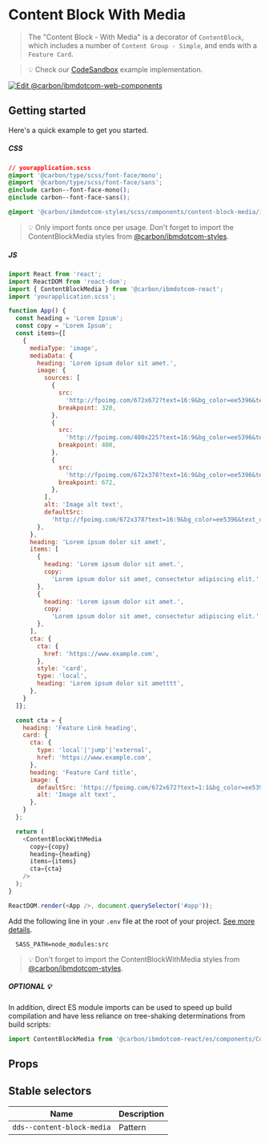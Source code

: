 
# Content Block With Media

> The "Content Block - With Media" is a decorator of `ContentBlock`, which
> includes a number of `Content Group - Simple`, and ends with a `Feature Card`.

> 💡 Check our
> [CodeSandbox](https://githubbox.com/carbon-design-system/carbon-for-ibm-dotcom/tree/v1/packages/react/examples/codesandbox/components/ContentBlockMedia)
> example implementation.

[![Edit @carbon/ibmdotcom-web-components](https://codesandbox.io/static/img/play-codesandbox.svg)](https://githubbox.com/carbon-design-system/carbon-for-ibm-dotcom/tree/v1/packages/react/examples/codesandbox/components/ContentBlockMedia)

## Getting started

Here's a quick example to get you started.

##### CSS

```css
// yourapplication.scss
@import '@carbon/type/scss/font-face/mono';
@import '@carbon/type/scss/font-face/sans';
@include carbon--font-face-mono();
@include carbon--font-face-sans();

@import '@carbon/ibmdotcom-styles/scss/components/content-block-media/index';
```

> 💡 Only import fonts once per usage. Don't forget to import the
> ContentBlockMedia styles from
> [@carbon/ibmdotcom-styles](https://github.com/carbon-design-system/carbon-for-ibm-dotcom/blob/v1/packages/styles).

##### JS

```javascript
import React from 'react';
import ReactDOM from 'react-dom';
import { ContentBlockMedia } from '@carbon/ibmdotcom-react';
import 'yourapplication.scss';

function App() {
  const heading = 'Lorem Ipsum';
  const copy = 'Lorem Ipsum';
  const items={[
    {
      mediaType: 'image',
      mediaData: {
        heading: 'Lorem ipsum dolor sit amet.',
        image: {
          sources: [
            {
              src:
                'http://fpoimg.com/672x672?text=16:9&bg_color=ee5396&text_color=161616',
              breakpoint: 320,
            },
            {
              src:
                'http://fpoimg.com/400x225?text=16:9&bg_color=ee5396&text_color=161616',
              breakpoint: 400,
            },
            {
              src:
                'http://fpoimg.com/672x378?text=16:9&bg_color=ee5396&text_color=161616',
              breakpoint: 672,
            },
          ],
          alt: 'Image alt text',
          defaultSrc:
            'http://fpoimg.com/672x378?text=16:9&bg_color=ee5396&text_color=161616',
        },
      },
      heading: 'Lorem ipsum dolor sit amet',
      items: [
        {
          heading: 'Lorem ipsum dolor sit amet.',
          copy:
            'Lorem ipsum dolor sit amet, consectetur adipiscing elit.',
        },
        {
          heading: 'Lorem ipsum dolor sit amet.',
          copy:
            'Lorem ipsum dolor sit amet, consectetur adipiscing elit.',
        },
      ],
      cta: {
        cta: {
          href: 'https://www.example.com',
        },
        style: 'card',
        type: 'local',
        heading: 'Lorem ipsum dolor sit ametttt',
      },
    }
  ]};

  const cta = {
    heading: 'Feature Link heading',
    card: {
      cta: {
        type: 'local'|'jump'|'external',
        href: 'https://www.example.com',
      },
      heading: 'Feature Card title',
      image: {
        defaultSrc: 'https://fpoimg.com/672x672?text=1:1&bg_color=ee5396&text_color=161616',
        alt: 'Image alt text',
      },
    }
  };

  return (
    <ContentBlockWithMedia
      copy={copy}
      heading={heading}
      items={items}
      cta={cta}
    />
  );
}

ReactDOM.render(<App />, document.querySelector('#app'));
```

Add the following line in your `.env` file at the root of your project.
[See more details](https://github.com/carbon-design-system/carbon-for-ibm-dotcom/tree/v1/packages/styles#usage).

```
  SASS_PATH=node_modules:src
```

> 💡 Don't forget to import the ContentBlockWithMedia styles from
> [@carbon/ibmdotcom-styles](https://github.com/carbon-design-system/carbon-for-ibm-dotcom/blob/v1/packages/styles).

##### OPTIONAL 💡

In addition, direct ES module imports can be used to speed up build compilation
and have less reliance on tree-shaking determinations from build scripts:

```js
import ContentBlockMedia from '@carbon/ibmdotcom-react/es/components/ContentBlockMedia/ContentBlockMedia';
```

## Props

<Props of={ContentBlockMedia} />

## Stable selectors

| Name                       | Description |
| -------------------------- | ----------- |
| `dds--content-block-media` | Pattern     |

<Description markdown={contributing} />
